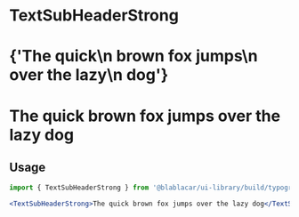 

<Meta title="Design Tokens|Typography/" />

# **TextSubHeaderStrong**

<Preview>
  <Story name="TextSubHeaderStrong">
    <React.Fragment>
      <h1>
        <TextSubHeaderStrong isInverted={false}>
          {'The quick\n brown fox jumps\n over the lazy\n dog'}
        </TextSubHeaderStrong>
      </h1>
      <h1 style={{ backgroundColor: color.blue }}>
        <TextSubHeaderStrong isInverted>The quick brown fox jumps over the lazy dog</TextSubHeaderStrong>
      </h1>
    </React.Fragment>
  </Story>
</Preview>

## Usage

```jsx
import { TextSubHeaderStrong } from '@blablacar/ui-library/build/typography/subHeaderStrong'

<TextSubHeaderStrong>The quick brown fox jumps over the lazy dog</TextSubHeaderStrong>
```

<Props of={TextSubHeaderStrong} />
